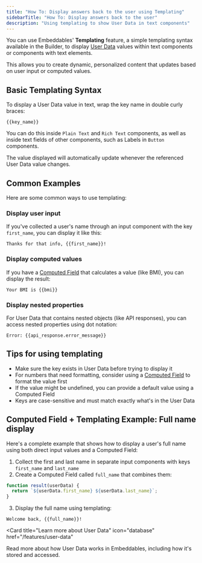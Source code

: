 ```yaml
---
title: "How To: Display answers back to the user using Templating"
sidebarTitle: "How To: Display answers back to the user"
description: "Using templating to show User Data in text components"
---
```


You can use Embeddables' **Templating** feature, a simple templating syntax available in the Builder, to display [User Data](/features/user-data) values within text components or components with text elements.

This allows you to create dynamic, personalized content that updates based on user input or computed values.

## Basic Templating Syntax

To display a User Data value in text, wrap the key name in double curly braces:

```text
{{key_name}}
```

You can do this inside `Plain Text` and `Rich Text` components, as well as inside text fields of other components, such as Labels in `Button` components.

<Check>
  The value displayed will automatically update whenever the referenced User Data value changes.
</Check>

## Common Examples

Here are some common ways to use templating:

### Display user input
If you've collected a user's name through an input component with the key `first_name`, you can display it like this:
```text
Thanks for that info, {{first_name}}!
```

### Display computed values
If you have a [Computed Field](/features/computed-fields) that calculates a value (like BMI), you can display the result:
```text
Your BMI is {{bmi}}
```

### Display nested properties
For User Data that contains nested objects (like API responses), you can access nested properties using dot notation:
```text
Error: {{api_response.error_message}}
```

## Tips for using templating

- Make sure the key exists in User Data before trying to display it
- For numbers that need formatting, consider using a [Computed Field](/features/computed-fields) to format the value first
- If the value might be undefined, you can provide a default value using a Computed Field
- Keys are case-sensitive and must match exactly what's in the User Data

## Computed Field + Templating Example: Full name display

Here's a complete example that shows how to display a user's full name using both direct input values and a Computed Field:

1. Collect the first and last name in separate input components with keys `first_name` and `last_name`
2. Create a Computed Field called `full_name` that combines them:
```js
function result(userData) {
  return `${userData.first_name} ${userData.last_name}`;
}
```
3. Display the full name using templating:
```text
Welcome back, {{full_name}}!
```

<Card
  title="Learn more about User Data"
  icon="database"
  href="/features/user-data"
>
  Read more about how User Data works in Embeddables, including how it's stored and accessed.
</Card>